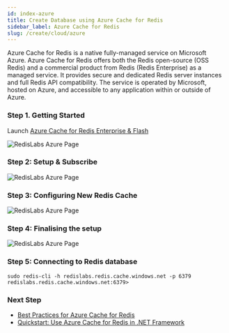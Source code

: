 ```yaml
---
id: index-azure
title: Create Database using Azure Cache for Redis
sidebar_label: Azure Cache for Redis
slug: /create/cloud/azure
---
```


Azure Cache for Redis is a native fully-managed service on Microsoft Azure. Azure Cache for Redis offers both the Redis open-source (OSS Redis) and a commercial product from Redis (Redis Enterprise) as a managed service. It provides secure and dedicated Redis server instances and full Redis API compatibility. The service is operated by Microsoft, hosted on Azure, and accessible to any application within or outside of Azure.

### Step 1. Getting Started

Launch [Azure Cache for Redis Enterprise & Flash](https://azuremarketplace.microsoft.com/en-us/marketplace/apps/garantiadata.redis_enterprise_1sp_public_preview?ocid=redisga_redislabs_cloudpartner_cta1)

![RedisLabs Azure Page](azure1.png)

### Step 2: Setup & Subscribe

![RedisLabs Azure Page](azure2.png)

### Step 3: Configuring New Redis Cache

![RedisLabs Azure Page](azure3.png)

### Step 4: Finalising the setup

![RedisLabs Azure Page](azure4.png)

### Step 5: Connecting to Redis database

```
sudo redis-cli -h redislabs.redis.cache.windows.net -p 6379
redislabs.redis.cache.windows.net:6379>
```

### Next Step

- [Best Practices for Azure Cache for Redis](https://docs.microsoft.com/en-in/azure/azure-cache-for-redis/cache-best-practices)
- [Quickstart: Use Azure Cache for Redis in .NET Framework](https://docs.microsoft.com/en-us/azure/azure-cache-for-redis/cache-dotnet-how-to-use-azure-redis-cache)
